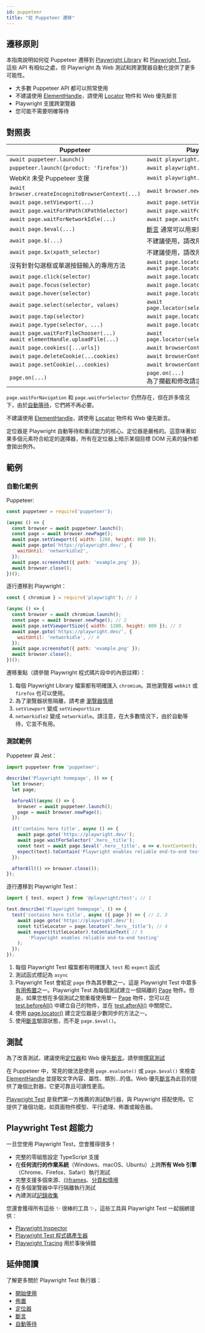 ```yaml
---
id: puppeteer
title: "從 Puppeteer 遷移"
---
```


## 遷移原則

本指南說明如何從 Puppeteer 遷移到 [Playwright Library](./library) 和 [Playwright Test](./intro.mdx)。這些 API 有相似之處，但 Playwright 為 Web 測試和跨瀏覽器自動化提供了更多可能性。
- 大多數 Puppeteer API 都可以照常使用
- 不建議使用 [ElementHandle]，請使用 [Locator] 物件和 Web 優先斷言
- Playwright 支援跨瀏覽器
- 您可能不需要明確等待

## 對照表

| Puppeteer                                          | Playwright Library                          |
|----------------------------------------------------|---------------------------------------------|
| `await puppeteer.launch()`                         | `await playwright.chromium.launch()`        |
| `puppeteer.launch({product: 'firefox'})`           | `await playwright.firefox.launch()`         |
|  WebKit 未受 Puppeteer 支援                          | `await playwright.webkit.launch()`          |
| `await browser.createIncognitoBrowserContext(...)` | `await browser.newContext(...)`             |
| `await page.setViewport(...)`                      | `await page.setViewportSize(...)`           |
| `await page.waitForXPath(XPathSelector)`           | `await page.waitForSelector(XPathSelector)` |
| `await page.waitForNetworkIdle(...)`               | `await page.waitForLoadState('networkidle')` |
| `await page.$eval(...)`                            | [斷言](./test-assertions) 通常可以用來驗證文字、屬性、類別... |
| `await page.$(...)`                                | 不建議使用，請改用 [定位器](./api/class-locator) |
| `await page.$x(xpath_selector)`                    | 不建議使用，請改用 [定位器](./api/class-locator) |
| 沒有針對勾選框或單選按鈕輸入的專用方法                    | `await page.locator(selector).check()`<br/>`await page.locator(selector).uncheck()` |
| `await page.click(selector)`                       | `await page.locator(selector).click()`      |
| `await page.focus(selector)`                       | `await page.locator(selector).focus()`      |
| `await page.hover(selector)`                       | `await page.locator(selector).hover()`      |
| `await page.select(selector, values)`              | `await page.locator(selector).selectOption(values)` |
| `await page.tap(selector)`                         | `await page.locator(selector).tap()`        |
| `await page.type(selector, ...)`                   | `await page.locator(selector).fill(...)` |
| `await page.waitForFileChooser(...)`<br/>`await elementHandle.uploadFile(...)` | `await page.locator(selector).setInputFiles(...)` |
| `await page.cookies([...urls])`                    | `await browserContext.cookies([urls])`      |
| `await page.deleteCookie(...cookies)`              | `await browserContext.clearCookies()`       |
| `await page.setCookie(...cookies)`                 | `await browserContext.addCookies(cookies)`  |
| `page.on(...)`                                     | `page.on(...)`<br/>為了攔截和修改請求，請參閱 [page.route()](/api/class-page.mdx#page-route) |

`page.waitForNavigation` 和 `page.waitForSelector` 仍然存在，但在許多情況下，由於[自動等待](./actionability)，它們將不再必要。

不建議使用 [ElementHandle]，請使用 [Locator] 物件和 Web 優先斷言。

定位器是 Playwright 自動等待和重試能力的核心。定位器是嚴格的。這意味著如果多個元素符合給定的選擇器，所有在定位器上暗示某個目標 DOM 元素的操作都會拋出例外。

## 範例

### 自動化範例

Puppeteer:

```js
const puppeteer = require('puppeteer');

(async () => {
  const browser = await puppeteer.launch();
  const page = await browser.newPage();
  await page.setViewport({ width: 1280, height: 800 });
  await page.goto('https://playwright.dev/', {
    waitUntil: 'networkidle2',
  });
  await page.screenshot({ path: 'example.png' });
  await browser.close();
})();
```

逐行遷移到 Playwright：

```js
const { chromium } = require('playwright'); // 1

(async () => {
  const browser = await chromium.launch();
  const page = await browser.newPage(); // 2
  await page.setViewportSize({ width: 1280, height: 800 }); // 3
  await page.goto('https://playwright.dev/', {
    waitUntil: 'networkidle', // 4
  });
  await page.screenshot({ path: 'example.png' });
  await browser.close();
})();
```

遷移重點（請參閱 Playwright 程式碼片段中的內嵌註釋）：
1. 每個 Playwright Library 檔案都有明確匯入 `chromium`。其他瀏覽器 `webkit` 或 `firefox` 也可以使用。
1. 為了瀏覽器狀態隔離，請考慮 [瀏覽器情境](./browser-contexts.mdx)
1. `setViewport` 變成 `setViewportSize`
1. `networkidle2` 變成 `networkidle`。請注意，在大多數情況下，由於自動等待，它並不有用。

### 測試範例

Puppeteer 與 Jest：

```js
import puppeteer from 'puppeteer';

describe('Playwright homepage', () => {
  let browser;
  let page;

  beforeAll(async () => {
    browser = await puppeteer.launch();
    page = await browser.newPage();
  });

  it('contains hero title', async () => {
    await page.goto('https://playwright.dev/');
    await page.waitForSelector('.hero__title');
    const text = await page.$eval('.hero__title', e => e.textContent);
    expect(text).toContain('Playwright enables reliable end-to-end testing'); // 5
  });

  afterAll(() => browser.close());
});
```

逐行遷移到 Playwright Test：

```js
import { test, expect } from '@playwright/test'; // 1

test.describe('Playwright homepage', () => {
  test('contains hero title', async ({ page }) => { // 2, 3
    await page.goto('https://playwright.dev/');
    const titleLocator = page.locator('.hero__title'); // 4
    await expect(titleLocator).toContainText( // 5
        'Playwright enables reliable end-to-end testing'
    );
  });
});
```

1. 每個 Playwright Test 檔案都有明確匯入 `test` 和 `expect` 函式
1. 測試函式標記為 `async`
1. Playwright Test 會給定 `page` 作為其參數之一。這是 Playwright Test 中眾多[有用佈置](./api/class-fixtures)之一。Playwright Test 為每個測試建立一個隔離的 [Page] 物件。但是，如果您想在多個測試之間重複使用單一 [Page] 物件，您可以在 [test.beforeAll()](/api/class-test.mdx#test-before-all) 中建立自己的物件，並在 [test.afterAll()](/api/class-test.mdx#test-after-all) 中關閉它。
1. 使用 [page.locator()](/api/class-page.mdx#page-locator) 建立定位器是少數同步的方法之一。
1. 使用[斷言](./test-assertions)驗證狀態，而不是 `page.$eval()`。

## 測試

為了改善測試，建議使用[定位器](./api/class-locator)和 Web 優先[斷言](./test-assertions)。請參閱[撰寫測試](./writing-tests)

在 Puppeteer 中，常見的做法是使用 `page.evaluate()` 或 `page.$eval()` 來檢查 [ElementHandle] 並提取文字內容、屬性、類別...的值。Web 優先[斷言](./test-assertions)為此目的提供了幾個比對器，它更可靠且可讀性更高。

[Playwright Test](./intro.mdx) 是我們第一方推薦的測試執行器，與 Playwright 搭配使用。它提供了幾個功能，如頁面物件模型、平行處理、佈置或報告器。

## Playwright Test 超能力

一旦您使用 Playwright Test，您會獲得很多！
- 完整的零組態設定 TypeScript 支援
- 在**任何流行的作業系統**（Windows、macOS、Ubuntu）上跨**所有 Web 引擎**（Chrome、Firefox、Safari）執行測試
- 完整支援多個來源、[(i)frames](./api/class-frame)、[分頁和情境](./pages)
- 在多個瀏覽器中平行隔離執行測試
- 內建測試[記錄收集](./test-use-options.mdx#recording-options)

您還會獲得所有這些 ✨ 很棒的工具 ✨，這些工具與 Playwright Test 一起捆綁提供：
- [Playwright Inspector](./debug.mdx)
- [Playwright Test 程式碼產生器](./codegen-intro.mdx)
- [Playwright Tracing](./trace-viewer.mdx) 用於事後偵錯

## 延伸閱讀

了解更多關於 Playwright Test 執行器：
- [開始使用](./intro)
- [佈置](./test-fixtures)
- [定位器](./locators.mdx)
- [斷言](./test-assertions)
- [自動等待](./actionability)


[Accessibility]: /api/class-accessibility.mdx "Accessibility"
[Android]: /api/class-android.mdx "Android"
[AndroidDevice]: /api/class-androiddevice.mdx "AndroidDevice"
[AndroidInput]: /api/class-androidinput.mdx "AndroidInput"
[AndroidSocket]: /api/class-androidsocket.mdx "AndroidSocket"
[AndroidWebView]: /api/class-androidwebview.mdx "AndroidWebView"
[APIRequest]: /api/class-apirequest.mdx "APIRequest"
[APIRequestContext]: /api/class-apirequestcontext.mdx "APIRequestContext"
[APIResponse]: /api/class-apiresponse.mdx "APIResponse"
[APIResponseAssertions]: /api/class-apiresponseassertions.mdx "APIResponseAssertions"
[Browser]: /api/class-browser.mdx "Browser"
[BrowserContext]: /api/class-browsercontext.mdx "BrowserContext"
[BrowserServer]: /api/class-browserserver.mdx "BrowserServer"
[BrowserType]: /api/class-browsertype.mdx "BrowserType"
[CDPSession]: /api/class-cdpsession.mdx "CDPSession"
[Clock]: /api/class-clock.mdx "Clock"
[ConsoleMessage]: /api/class-consolemessage.mdx "ConsoleMessage"
[Coverage]: /api/class-coverage.mdx "Coverage"
[Dialog]: /api/class-dialog.mdx "Dialog"
[Download]: /api/class-download.mdx "Download"
[Electron]: /api/class-electron.mdx "Electron"
[ElectronApplication]: /api/class-electronapplication.mdx "ElectronApplication"
[ElementHandle]: /api/class-elementhandle.mdx "ElementHandle"
[FileChooser]: /api/class-filechooser.mdx "FileChooser"
[Frame]: /api/class-frame.mdx "Frame"
[FrameLocator]: /api/class-framelocator.mdx "FrameLocator"
[GenericAssertions]: /api/class-genericassertions.mdx "GenericAssertions"
[JSHandle]: /api/class-jshandle.mdx "JSHandle"
[Keyboard]: /api/class-keyboard.mdx "Keyboard"
[Locator]: /api/class-locator.mdx "Locator"
[LocatorAssertions]: /api/class-locatorassertions.mdx "LocatorAssertions"
[Logger]: /api/class-logger.mdx "Logger"
[Mouse]: /api/class-mouse.mdx "Mouse"
[Page]: /api/class-page.mdx "Page"
[PageAssertions]: /api/class-pageassertions.mdx "PageAssertions"
[Playwright]: /api/class-playwright.mdx "Playwright"
[PlaywrightAssertions]: /api/class-playwrightassertions.mdx "PlaywrightAssertions"
[Request]: /api/class-request.mdx "Request"
[Response]: /api/class-response.mdx "Response"
[Route]: /api/class-route.mdx "Route"
[Selectors]: /api/class-selectors.mdx "Selectors"
[SnapshotAssertions]: /api/class-snapshotassertions.mdx "SnapshotAssertions"
[TimeoutError]: /api/class-timeouterror.mdx "TimeoutError"
[Touchscreen]: /api/class-touchscreen.mdx "Touchscreen"
[Tracing]: /api/class-tracing.mdx "Tracing"
[Video]: /api/class-video.mdx "Video"
[WebError]: /api/class-weberror.mdx "WebError"
[WebSocket]: /api/class-websocket.mdx "WebSocket"
[WebSocketRoute]: /api/class-websocketroute.mdx "WebSocketRoute"
[Worker]: /api/class-worker.mdx "Worker"
[Fixtures]: /api/class-fixtures.mdx "Fixtures"
[FullConfig]: /api/class-fullconfig.mdx "FullConfig"
[FullProject]: /api/class-fullproject.mdx "FullProject"
[Location]: /api/class-location.mdx "Location"
[Test]: /api/class-test.mdx "Test"
[TestConfig]: /api/class-testconfig.mdx "TestConfig"
[TestInfo]: /api/class-testinfo.mdx "TestInfo"
[TestInfoError]: /api/class-testinfoerror.mdx "TestInfoError"
[TestOptions]: /api/class-testoptions.mdx "TestOptions"
[TestProject]: /api/class-testproject.mdx "TestProject"
[TestStepInfo]: /api/class-teststepinfo.mdx "TestStepInfo"
[WorkerInfo]: /api/class-workerinfo.mdx "WorkerInfo"
[Reporter]: /api/class-reporter.mdx "Reporter"
[Suite]: /api/class-suite.mdx "Suite"
[TestCase]: /api/class-testcase.mdx "TestCase"
[TestError]: /api/class-testerror.mdx "TestError"
[TestResult]: /api/class-testresult.mdx "TestResult"
[TestStep]: /api/class-teststep.mdx "TestStep"
[Element]: https://developer.mozilla.org/en-US/docs/Web/API/element "Element"
[EvaluationArgument]: /evaluating.mdx#evaluation-argument "EvaluationArgument"
[Promise]: https://developer.mozilla.org/en-US/docs/Web/JavaScript/Reference/Global_Objects/Promise "Promise"
[iterator]: https://developer.mozilla.org/en-US/docs/Web/JavaScript/Reference/Iteration_protocols "Iterator"
[origin]: https://developer.mozilla.org/en-US/docs/Glossary/Origin "Origin"
[selector]: https://developer.mozilla.org/en-US/docs/Web/CSS/CSS_Selectors "selector"
[Serializable]: https://developer.mozilla.org/en-US/docs/Web/JavaScript/Reference/Global_Objects/JSON/stringify#Description "Serializable"
[UIEvent.detail]: https://developer.mozilla.org/en-US/docs/Web/API/UIEvent/detail "UIEvent.detail"
[UnixTime]: https://en.wikipedia.org/wiki/Unix_time "Unix Time"
[xpath]: https://developer.mozilla.org/en-US/docs/Web/XPath "xpath"

[Array]: https://developer.mozilla.org/en-US/docs/Web/JavaScript/Reference/Global_Objects/Array "Array"
[boolean]: https://developer.mozilla.org/en-US/docs/Web/JavaScript/Data_structures#Boolean_type "Boolean"
[Buffer]: https://nodejs.org/api/buffer.html#buffer_class_buffer "Buffer"
[ChildProcess]: https://nodejs.org/api/child_process.html "ChildProcess"
[Date]: https://developer.mozilla.org/en-US/docs/Web/JavaScript/Reference/Global_Objects/Date "Date"
[Error]: https://nodejs.org/api/errors.html#errors_class_error "Error"
[EventEmitter]: https://nodejs.org/api/events.html#events_class_eventemitter "EventEmitter"
[function]: https://developer.mozilla.org/en-US/docs/Web/JavaScript/Reference/Global_Objects/Function "Function"
[FormData]: https://developer.mozilla.org/en-US/docs/Web/API/FormData "FormData"
[Map]: https://developer.mozilla.org/en-US/docs/Web/JavaScript/Reference/Global_Objects/Map "Map"
[Metadata]: https://developer.mozilla.org/en-US/docs/Web/JavaScript/Reference/Global_Objects/Object "Object&lt;string, any&gt;"
[null]: https://developer.mozilla.org/en-US/docs/Web/JavaScript/Reference/Global_Objects/null "null"
[number]: https://developer.mozilla.org/en-US/docs/Web/JavaScript/Data_structures#Number_type "Number"
[Object]: https://developer.mozilla.org/en-US/docs/Web/JavaScript/Reference/Global_Objects/Object "Object"
[Promise]: https://developer.mozilla.org/en-US/docs/Web/JavaScript/Reference/Global_Objects/Promise "Promise"
[Readable]: https://nodejs.org/api/stream.html#stream_class_stream_readable "Readable"
[ReadStream]: https://nodejs.org/api/fs.html#class-fsreadstream "ReadStream"
[RegExp]: https://developer.mozilla.org/en-US/docs/Web/JavaScript/Reference/Global_Objects/RegExp "RegExp"
[string]: https://developer.mozilla.org/en-US/docs/Web/JavaScript/Data_structures#String_type "string"
[void]: https://developer.mozilla.org/en-US/docs/Web/JavaScript/Reference/Global_Objects/undefined "void"
[URL]: https://nodejs.org/api/url.html "URL"
[URLSearchParams]: https://developer.mozilla.org/en-US/docs/Web/API/URLSearchParams "URLSearchParams"

[all available image tags]: https://mcr.microsoft.com/en-us/product/playwright/about "all available image tags"
[Microsoft Artifact Registry]: https://mcr.microsoft.com/en-us/product/playwright/about "Microsoft Artifact Registry"
[Dockerfile.noble]: https://github.com/microsoft/playwright/blob/main/utils/docker/Dockerfile.noble "Dockerfile.noble"
